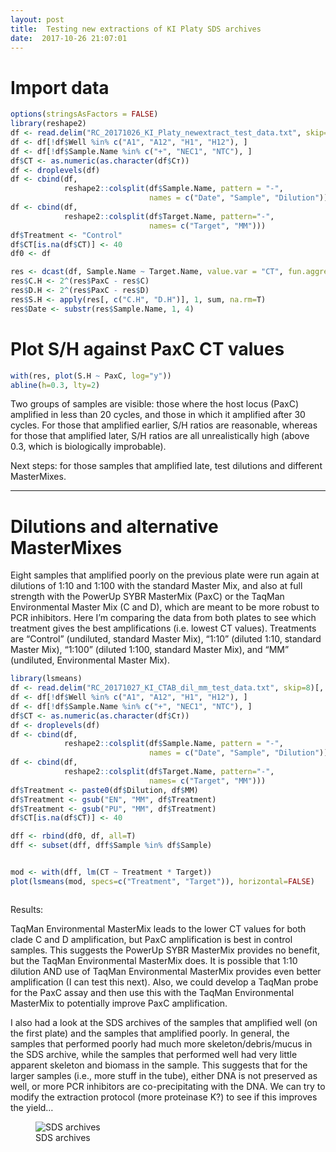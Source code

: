 ```yaml
---
layout: post
title:  Testing new extractions of KI Platy SDS archives
date:  2017-10-26 21:07:01
---
```


# Import data
```r
options(stringsAsFactors = FALSE)
library(reshape2)
df <- read.delim("RC_20171026_KI_Platy_newextract_test_data.txt", skip=8)[, 1:7]
df <- df[!df$Well %in% c("A1", "A12", "H1", "H12"), ]
df <- df[!df$Sample.Name %in% c("+", "NEC1", "NTC"), ]
df$CT <- as.numeric(as.character(df$Cт))
df <- droplevels(df)
df <- cbind(df,
            reshape2::colsplit(df$Sample.Name, pattern = "-", 
                               names = c("Date", "Sample", "Dilution")))
df <- cbind(df,
            reshape2::colsplit(df$Target.Name, pattern="-",
                               names= c("Target", "MM")))
df$Treatment <- "Control"
df$CT[is.na(df$CT)] <- 40
df0 <- df

res <- dcast(df, Sample.Name ~ Target.Name, value.var = "CT", fun.aggregate=mean, na.rm=T)
res$C.H <- 2^(res$PaxC - res$C)
res$D.H <- 2^(res$PaxC - res$D)
res$S.H <- apply(res[, c("C.H", "D.H")], 1, sum, na.rm=T)
res$Date <- substr(res$Sample.Name, 1, 4)
```

# Plot S/H against PaxC CT values
```r
with(res, plot(S.H ~ PaxC, log="y"))
abline(h=0.3, lty=2)
```

Two groups of samples are visible: those where the host locus (PaxC) amplified in less than 20 cycles, and those in which it amplified after 30 cycles. For those that amplified earlier, S/H ratios are reasonable, whereas for those that amplified later, S/H ratios are all unrealistically high (above 0.3, which is biologically improbable). 

Next steps: for those samples that amplified late, test dilutions and different MasterMixes.

***
# Dilutions and alternative MasterMixes

Eight samples that amplified poorly on the previous plate were run again at dilutions of 1:10 and 1:100 with the standard Master Mix, and also at full strength with the PowerUp SYBR MasterMix (PaxC) or the TaqMan Environmental Master Mix (C and D), which are meant to be more robust to PCR inhibitors. Here I'm comparing the data from both plates to see which treatment gives the best amplifications (i.e. lowest CT values). Treatments are "Control" (undiluted, standard Master Mix), "1:10" (diluted 1:10, standard Master Mix), "1:100" (diluted 1:100, standard Master Mix), and "MM" (undiluted, Environmental Master Mix).

```r
library(lsmeans)
df <- read.delim("RC_20171027_KI_CTAB_dil_mm_test_data.txt", skip=8)[, 1:7]
df <- df[!df$Well %in% c("A1", "A12", "H1", "H12"), ]
df <- df[!df$Sample.Name %in% c("+", "NEC1", "NTC"), ]
df$CT <- as.numeric(as.character(df$Cт))
df <- droplevels(df)
df <- cbind(df,
            reshape2::colsplit(df$Sample.Name, pattern = "-", 
                               names = c("Date", "Sample", "Dilution")))
df <- cbind(df,
            reshape2::colsplit(df$Target.Name, pattern="-",
                               names= c("Target", "MM")))
df$Treatment <- paste0(df$Dilution, df$MM)
df$Treatment <- gsub("EN", "MM", df$Treatment)
df$Treatment <- gsub("PU", "MM", df$Treatment)
df$CT[is.na(df$CT)] <- 40

dff <- rbind(df0, df, all=T)
dff <- subset(dff, dff$Sample %in% df$Sample)


mod <- with(dff, lm(CT ~ Treatment * Target))
plot(lsmeans(mod, specs=c("Treatment", "Target")), horizontal=FALSE)



```

Results:

TaqMan Environmental MasterMix leads to the lower CT values for both clade C and D amplification, but PaxC amplification is best in control samples. This suggests the PowerUp SYBR MasterMix provides no benefit, but the TaqMan Environmental MasterMix does. It is possible that 1:10 dilution AND use of TaqMan Environmental MasterMix provides even better amplification (I can test this next). Also, we could develop a TaqMan probe for the PaxC assay and then use this with the TaqMan Environmental MasterMix to potentially improve PaxC amplification.

I also had a look at the SDS archives of the samples that amplified well (on the first plate) and the samples that amplified poorly. In general, the samples that performed poorly had much more skeleton/debris/mucus in the SDS archive, while the samples that performed well had very little apparent skeleton and biomass in the sample. This suggests that for the larger samples (i.e., more stuff in the tube), either DNA is not preserved as well, or more PCR inhibitors are co-precipitating with the DNA. We can try to modify the extraction protocol (more proteinase K?) to see if this improves the yield...

![SDS archives]({{ site.baseurl }}/assets/IMG_5250.JPG)
